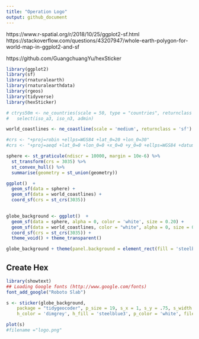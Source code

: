 ```yaml
---
title: "Operation Logo"
output: github_document
---
```


https://www.r-spatial.org/r/2018/10/25/ggplot2-sf.html
https://stackoverflow.com/questions/43207947/whole-earth-polygon-for-world-map-in-ggplot2-and-sf

https://github.com/GuangchuangYu/hexSticker


```r
library(ggplot2)
library(sf)
library(rnaturalearth)
library(rnaturalearthdata)
library(rgeos)
library(tidyverse)
library(hexSticker)
```

```r
# ctrys50m <- ne_countries(scale = 50, type = "countries", returnclass = "sf") %>%
#   select(iso_a3, iso_n3, admin)

world_coastlines <- ne_coastline(scale = 'medium', returnclass = 'sf')

#crs <- "+proj=robin +ellps=WGS84 +lat_0=20 +lon_0=30"
#crs <- "+proj=aeqd +lat_0=0 +lon_0=0 +x_0=0 +y_0=0 +ellps=WGS84 +datum=WGS84 +units=m +no_defs"

sphere <- st_graticule(ndiscr = 10000, margin = 10e-6) %>%
  st_transform(crs = 3035) %>%
  st_convex_hull() %>%
  summarise(geometry = st_union(geometry))
```

```r
ggplot()  +
  geom_sf(data = sphere) +
  geom_sf(data = world_coastlines) +
  coord_sf(crs = st_crs(3035))
  
```



```r
globe_background <- ggplot()  +
  geom_sf(data = sphere, alpha = 0, color = 'white', size = 0.20) +
  geom_sf(data = world_coastlines, color = "white", alpha = 0, size = 0.09) +
  coord_sf(crs = st_crs(3035)) +
  theme_void() + theme_transparent()

globe_background + theme(panel.background = element_rect(fill = 'steelblue'))
```




## Create Hex

```r
library(showtext)
## Loading Google fonts (http://www.google.com/fonts)
font_add_google("Roboto Slab")
```


```r
s <- sticker(globe_background,
    package = "tidygeocoder", p_size = 19, s_x = 1, s_y = .75, s_width = 1, s_height = 1, p_family = "Roboto Slab",
    h_color = 'dimgrey', h_fill = 'steelblue3', p_color = 'white', filename = here::here("man/figures/tidygeocoder_hex.png"))

plot(s)
#filename ="logo.png"
```


